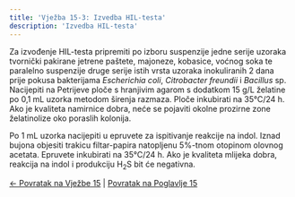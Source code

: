 ```yaml
---
title: 'Vježba 15-3: Izvedba HIL-testa'
description: 'Izvedba HIL-testa'
---
```


Za izvođenje HIL-testa pripremiti po izboru suspenzije jedne serije uzoraka tvornički pakirane jetrene paštete, majoneze, kobasice, voćnog soka te paralelno suspenzije druge serije istih vrsta uzoraka inokuliranih 2 dana prije pokusa bakterijama *Escherichia coli*, *Citrobacter freundii* i *Bacillus* sp. Nacijepiti na Petrijeve ploče s hranjivim agarom s dodatkom 15 g/L želatine po 0,1 mL uzorka metodom širenja razmaza. Ploče inkubirati na 35°C/24 h. Ako je kvaliteta namirnice dobra, neće se pojaviti okolne prozirne zone želatinolize oko poraslih kolonija.

Po 1 mL uzorka nacijepiti u epruvete za ispitivanje reakcije na indol. Iznad bujona objesiti trakicu filtar-papira natopljenu 5%-tnom otopinom olovnog acetata. Epruvete inkubirati na 35°C/24 h. Ako je kvaliteta mlijeka dobra, reakcija na indol i produkciju H<sub>2</sub>S bit će negativna.

[← Povratak na Vježbe 15](../vjezbe-15) | [Povratak na Poglavlje 15](/poglavlje-15/)
